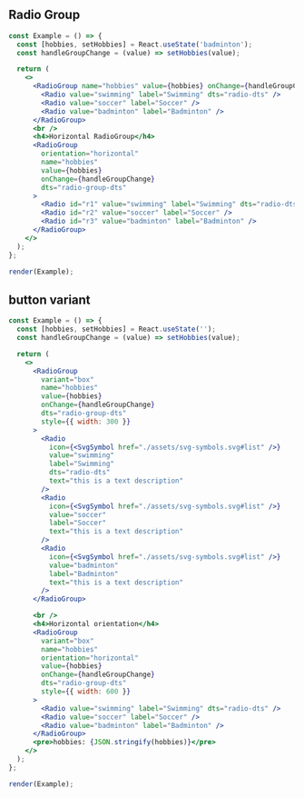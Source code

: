 
## Radio Group

```jsx live={true}
const Example = () => {
  const [hobbies, setHobbies] = React.useState('badminton');
  const handleGroupChange = (value) => setHobbies(value);

  return (
    <>
      <RadioGroup name="hobbies" value={hobbies} onChange={handleGroupChange} dts="radio-group-dts">
        <Radio value="swimming" label="Swimming" dts="radio-dts" />
        <Radio value="soccer" label="Soccer" />
        <Radio value="badminton" label="Badminton" />
      </RadioGroup>
      <br />
      <h4>Horizontal RadioGroup</h4>
      <RadioGroup
        orientation="horizontal"
        name="hobbies"
        value={hobbies}
        onChange={handleGroupChange}
        dts="radio-group-dts"
      >
        <Radio id="r1" value="swimming" label="Swimming" dts="radio-dts" />
        <Radio id="r2" value="soccer" label="Soccer" />
        <Radio id="r3" value="badminton" label="Badminton" />
      </RadioGroup>
    </>
  );
};

render(Example);
```

## button variant

```jsx live={true}
const Example = () => {
  const [hobbies, setHobbies] = React.useState('');
  const handleGroupChange = (value) => setHobbies(value);

  return (
    <>
      <RadioGroup
        variant="box"
        name="hobbies"
        value={hobbies}
        onChange={handleGroupChange}
        dts="radio-group-dts"
        style={{ width: 300 }}
      >
        <Radio
          icon={<SvgSymbol href="./assets/svg-symbols.svg#list" />}
          value="swimming"
          label="Swimming"
          dts="radio-dts"
          text="this is a text description"
        />
        <Radio
          icon={<SvgSymbol href="./assets/svg-symbols.svg#list" />}
          value="soccer"
          label="Soccer"
          text="this is a text description"
        />
        <Radio
          icon={<SvgSymbol href="./assets/svg-symbols.svg#list" />}
          value="badminton"
          label="Badminton"
          text="this is a text description"
        />
      </RadioGroup>

      <br />
      <h4>Horizontal orientation</h4>
      <RadioGroup
        variant="box"
        name="hobbies"
        orientation="horizontal"
        value={hobbies}
        onChange={handleGroupChange}
        dts="radio-group-dts"
        style={{ width: 600 }}
      >
        <Radio value="swimming" label="Swimming" dts="radio-dts" />
        <Radio value="soccer" label="Soccer" />
        <Radio value="badminton" label="Badminton" />
      </RadioGroup>
      <pre>hobbies: {JSON.stringify(hobbies)}</pre>
    </>
  );
};

render(Example);
```

<Props componentName="RadioGroup" />
